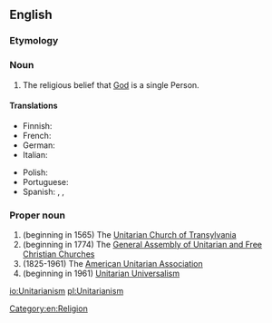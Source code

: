 {{wikipedia}}
==English==

===Etymology===
{{suffix|Unitarian|ism}}

===Noun===
{{en-noun|-}}

# The religious belief that [[God]] is a single Person.

====Translations====
{{trans-top|the religious belief that God is a single person}}
* Finnish: {{t-|fi|unitarianismi}}
* French: {{t|fr|unitarisme|m}}
* German: {{t|de|Unitarismus|m}}
* Italian: {{t-|it|unitarianismo|m}}
{{trans-mid}}
* Polish: {{t|pl|unitarianizm|m}}
* Portuguese: {{t-|pt|unitarismo|m}}
* Spanish: {{qualifier|often political, related to the Partido Unitario in Argentina}} {{t-|es|unitarismo|m}}, {{qualifier|usually only religious}} {{t-|es|unitarianismo|m}},
{{trans-bottom}}

===Proper noun===
{{en-proper noun|-}}

# (beginning in 1565) The [[w:Unitarian Church of Transylvania|Unitarian Church of Transylvania]]
# (beginning in 1774) The [[w:General Assembly of Unitarian and Free Christian Churches|General Assembly of Unitarian and Free Christian Churches]]
# (1825-1961) The [[w:American Unitarian Association|American Unitarian Association]]
# (beginning in 1961) [[Unitarian Universalism]]

[[Category:en:Religion]]

[[io:Unitarianism]]
[[pl:Unitarianism]]